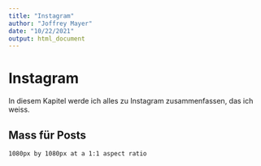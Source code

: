 ```yaml
---
title: "Instagram"
author: "Joffrey Mayer"
date: "10/22/2021"
output: html_document
---
```


# Instagram

In diesem Kapitel werde ich alles zu Instagram zusammenfassen, das ich weiss.

## Mass für Posts

```
1080px by 1080px at a 1:1 aspect ratio
```
